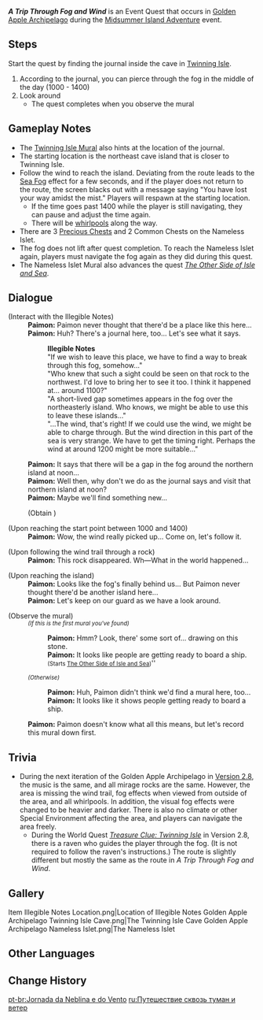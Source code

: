 {{Quest Infobox
|id            = 79005
|image         = Event Quest A Trip Through Fog and Wind.png
|type          = World
|requirement   = 
|startLocation = [[Twinning Isle/1.6|Twinning Isle]], [[Golden Apple Archipelago/1.6|Golden Apple Archipelago]]
|area          = Golden Apple Archipelago
|subarea       = Twinning Isle
|prev          = 
|next          = 
|rewards       = Adventure EXP*300;Primogem*40;Mora*20,000
|otherRewards  = 
|event_name    = Midsummer Island Adventure
|characters    = Paimon; Traveler
}}
'''''A Trip Through Fog and Wind''''' is an Event Quest that occurs in [[Golden Apple Archipelago/1.6|Golden Apple Archipelago]] during the [[Midsummer Island Adventure]] event.

==Steps==
Start the quest by finding the journal {{Item|Illegible Notes}} inside the cave in [[Twinning Isle/1.6|Twinning Isle]].
# According to the journal, you can pierce through the fog in the middle of the day (10{{colon}}00 - 14{{colon}}00)
# Look around
#* The quest completes when you observe the mural

==Gameplay Notes==
* The [[Twinning Isle Mural]] also hints at the location of the journal.
* The starting location is the northeast cave island that is closer to Twinning Isle.
* Follow the wind to reach the island. Deviating from the route leads to the [[Climate#Sea Fog|Sea Fog]] effect for a few seconds, and if the player does not return to the route, the screen blacks out with a message saying "You have lost your way amidst the mist." Players will respawn at the starting location.
** If the time goes past 14{{colon}}00 while the player is still navigating, they can pause and adjust the time again.
** There will be [[whirlpool]]s along the way.
* There are 3 [[Chests|Precious Chests]] and 2 Common Chests on the Nameless Islet.
* The fog does not lift after quest completion. To reach the Nameless Islet again, players must navigate the fog again as they did during this quest.
* The Nameless Islet Mural also advances the quest ''[[The Other Side of Isle and Sea]]''.

==Dialogue==
{{Quest Description|Following information on the mural, you discover a hidden location on Twinning Isle and the journal left there. The journal states that if you want to break through the fog around the island, you need to set out from a certain point on the island's northeasterly section at noon and follow the wind...}}
{{Dialogue Start}}
;(Interact with the Illegible Notes)
:'''Paimon:''' Paimon never thought that there'd be a place like this here...
:'''Paimon:''' Huh? There's a journal here, too... Let's see what it says.
::'''Illegible Notes'''<br>"If we wish to leave this place, we have to find a way to break through this fog, somehow..."<br>"Who knew that such a sight could be seen on that rock to the northwest. I'd love to bring her to see it too. I think it happened at... around 11{{colon}}00?"<br>"A short-lived gap sometimes appears in the fog over the northeasterly island. Who knows, we might be able to use this to leave these islands..."<br>"...The wind, that's right! If we could use the wind, we might be able to charge through. But the wind direction in this part of the sea is very strange. We have to get the timing right. Perhaps the wind at around 12{{colon}}00 might be more suitable..."
:'''Paimon:''' It says that there will be a gap in the fog around the northern island at noon...
:'''Paimon:''' Well then, why don't we do as the journal says and visit that northern island at noon?
:'''Paimon:''' Maybe we'll find something new...
:;(Obtain {{Item|Illegible Notes}})

;(Upon reaching the start point between 10{{colon}}00 and 14{{colon}}00)
:'''Paimon:''' Wow, the wind really picked up... Come on, let's follow it.

;(Upon following the wind trail through a rock)
:'''Paimon:''' This rock disappeared. Wh&mdash;What in the world happened...

;(Upon reaching the island)
:'''Paimon:''' Looks like the fog's finally behind us... But Paimon never thought there'd be another island here...
:'''Paimon:''' Let's keep on our guard as we have a look around.

;(Observe the mural)
:''<small>(If this is the first mural you've found)</small>''
::'''Paimon:''' Hmm? Look, there' some sort of... drawing on this stone.
::'''Paimon:''' It looks like people are getting ready to board a ship.
::<small>(Starts [[The Other Side of Isle and Sea]])</small>''
:''<small>(Otherwise)</small>''
::'''Paimon:''' Huh, Paimon didn't think we'd find a mural here, too...
::'''Paimon:''' It looks like it shows people getting ready to board a ship.
:'''Paimon:''' Paimon doesn't know what all this means, but let's record this mural down first.
{{Dialogue End}}

==Trivia==
* During the next iteration of the Golden Apple Archipelago in [[Version 2.8]], the music is the same, and all mirage rocks are the same. However, the area is missing the wind trail, fog effects when viewed from outside of the area, and all whirlpools. In addition, the visual fog effects were changed to be heavier and darker. There is also no climate or other Special Environment affecting the area, and players can navigate the area freely.
** During the World Quest ''[[Treasure Clue: Twinning Isle]]'' in Version 2.8, there is a raven who guides the player through the fog. (It is not required to follow the raven's instructions.) The route is slightly different but mostly the same as the route in ''A Trip Through Fog and Wind''.

==Gallery==
<gallery>
Item Illegible Notes Location.png|Location of Illegible Notes
Golden Apple Archipelago Twinning Isle Cave.png|The Twinning Isle Cave
Golden Apple Archipelago Nameless Islet.png|The Nameless Islet
</gallery>

==Other Languages==
{{Other Languages
|en      = A Trip Through Fog and Wind
|zhs     = 雾与风的旅行
|zhs_rm  = Wù yǔ Fēng de Lǚxíng
|zht     = 霧與風的旅行
|zht_rm  = Wù yǔ Fēng de Lǚxíng
|zh_tl   = A Journey of Fog and Wind
|ja      = 霧と風の旅
|ja_rm   = Kiri to Kaze no Tabi
|ja_tl   = A Trip of Fog and Wind
|ko      = 안개와 바람의 여행
|ko_rm   = Angaewa Baram-ui Yeohaeng
|ko_tl   = A Travel of Fog and Wind
|es      = El viaje de la niebla y el viento
|es_tl   = The Trip of Fog and Wind
|fr      = Un voyage à travers la brume et le vent
|fr_tl   = A Trip Through Mist and Wind
|ru      = Путешествие сквозь туман и ветер
|ru_tl   = A Trip Through Fog and Wind
|th      = การเดินทางของหมอกและสายลม
|th_rm   = Karn Doenthang khong Mok lae Sailom
|th_tl   = A Journey of Fog and Wind
|vi      = Hành Trình Của Sương Và Gió
|vi_tl   = 
|de      = Reise im Nebel und Wind
|de_tl   = Trip in the Fog and Wind
|id      = Berjalan di Antara Kabut dan Angin
|id_tl   = Going Through Fog and Wind
|pt      = Jornada da Neblina e do Vento
|pt_tl   = Journey of the Fog and the Wind
}}

==Change History==
{{Change History|1.6}}

[[pt-br:Jornada da Neblina e do Vento]]
[[ru:Путешествие сквозь туман и ветер]]